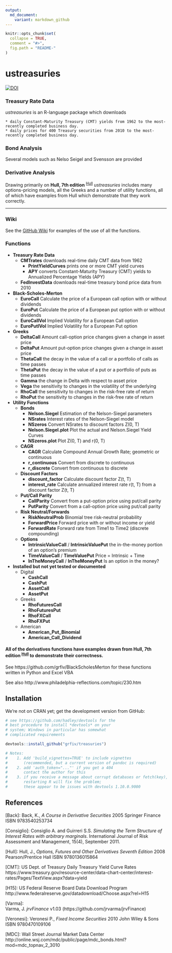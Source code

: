 ```yaml
---
output:
  md_document:
    variant: markdown_github
---
```


```r
knitr::opts_chunk$set(
  collapse = TRUE,
  comment = "#>",
  fig.path = "README-"
)
```
ustreasuries      
===============   

[![DOI](https://zenodo.org/badge/5738/grfiv/ustreasuries.svg)](https://zenodo.org/badge/latestdoi/5738/grfiv/ustreasuries)

### Treasury Rate Data   
*ustreasuries* is an R-language package which downloads 

    * daily Constant-Maturity Treasury (CMT) yields from 1962 to the most-recently completed business day.   
    * daily prices for 400 Treasury securities from 2010 to the most-recently completed business day.   

### Bond Analysis   
Several models such as Nelso Seigel and Svensson are provided   

### Derivative Analysis   
Drawing primarily on **Hull, 7th edition** <sup>[Hull](#Hull)</sup> *ustreasuries* includes many options-pricing models, all the Greeks and a number of utility functions, all of which have examples from Hull which demonstrate that they work correctly.

--------------------------------------------------------------------------------

### Wiki
See the [GitHub Wiki](https://github.com/grfiv/ustreasuries/wiki) for examples of the use of all the functions.

### Functions

* **Treasury Rate Data**
    * **CMTrates** downloads real-time daily CMT data from 1962
        * **PrintYieldCurves** prints one or more CMT yield curves
        * **APY** converts Constant-Maturity Treasury (CMT) yields to Annualized 
        Percentage Yields (APY)
    * **FedInvestData** downloads real-time treasury bond price data from 2010
* **Black-Scholes-Merton**
    * **EuroCall** Calculate the price of a European call option with or without dividends
    * **EuroPut** Calculate the price of a European put option with or without dividends
    * **EuroCallVol** Implied Volatility for a European Call option
    * **EuroPutlVol** Implied Volatility for a European Put option
* **Greeks**
    * **DeltaCall** Amount call-option price changes given a change in asset price
    * **DeltaPut** Amount put-option price changes given a change in asset price
    * **ThetaCall** the decay in the value of a call or a portfolio of calls as time passes
    * **ThetaPut** the decay in the value of a put or a portfolio of puts as time passes
    * **Gamma** the change in Delta with respect to asset price
    * **Vega** the sensitivity to changes in the volatility of the underlying
    * **RhoCall** the sensitivity to changes in the risk-free rate of return
    * **RhoPut** the sensitivity to changes in the risk-free rate of return
* **Utility Functions**
    * **Bonds**   
        * **Nelson.Siegel** Estimation of the Nelson-Siegel parameters
        * **NSrates** Interest rates of the Nelson-Siegel model
        * **NSzeros** Convert NSrates to discount factors Z(0, T)
        * **Nelson.Siegel.plot** Plot the actual and Nelson.Siegel Yield Curves
        * **NSzeros.plot** Plot Z(0, T) and r(0, T)
    * **CAGR**
        * **CAGR** Calculate Compound Annual Growth Rate; geometric or continuous
        * **r_continuous** Convert from discrete to continuous
        * **r_discrete** Convert from continuous to discrete
    * **Discount Factors**
        * **discount_factor** Calculate discount factor Z(t, T)
        * **interest_rate** Calculate annualized interest rate r(t, T) from a discount factor Z(t, T)
    * **Put/Call Parity**
        * **CallParity** Convert from a put-option price using put/call parity
        * **PutParity** Convert from a call-option price using put/call parity
    * **Risk Neutral/Forwards**
        * **RiskNeutralProb** Binomial tree risk-neutral probability
        * **ForwardPrice** Forward price with or without income or yield
        * **ForwardRate** Forward rate from Time1 to Time2 (discrete compounding)
    * **Options**
        * **IntrinsicValueCall** / **IntrinsicValuePut** the in-the-money portion of an option's premium
        * **TimeValueCall** / **TimeValuePut** Price = Intrinsic + Time
        * **InTheMoneyCall** / **InTheMoneyPut** Is an option in the money?
* **Installed but not yet tested or documented**
    * Digital
        * **CashCall**
        * **CashPut**
        * **AssetCall**
        * **AssetPut**
    * Greeks
        * **RhoFuturesCall**
        * **RhoFuturesPut**
        * **RhoFXCall**
        * **RhoFXPut**
    * American
        * **American_Put_Binomial**
        * **American_Call_Dividend**
    
    
    
    
#### All of the derivatives functions have examples drawn from  **Hull, 7th edition** <sup>[Hull](#Hull)</sup> to demonstrate their correctness.
    
See https://github.com/grfiv/BlackScholesMerton for these functions written in Python and Excel VBA   

See also http://www.philadelphia-reflections.com/topic/230.htm

## Installation

We're not on CRAN yet; get the development version from GitHub:

```R
# see https://github.com/hadley/devtools for the
# best procedure to install *devtools* on your
# system; Windows in particular has somewhat
# complicated requirements

devtools::install_github("grfiv/treasuries")

# Notes: 
#    1. Add 'build_vignettes=TRUE' to include vignettes 
#       (recommended, but a current version of pandoc is required)
#    2. add 'auth_token="..."' if you get a 404
#       contact the author for this
#    3. if you receive a message about corrupt databases or fetch(key), 
#       restarting R will fix the problem;
#       these appear to be issues with devtools 1.10.0.9000
```

## References

<a name="Back">[Back]</a>:
Back, K., *A Course in Derivative Securities* 2005 Springer Finance ISBN 9783540253734 

<a name="Consiglio">[Consiglio]</a>:
Consiglio A. and Guirreri S.S. *Simulating the Term Structure of Interest Rates with
  arbitrary marginals*. International Journal of Risk Assessment and Management, 15(4),
  September 2011.

<a name="Hull">[Hull]</a>:
Hull, J., *Options, Futures and Other Derivatives Seventh Edition* 2008 Pearson/Prentice Hall ISBN 9780136015864   

<a name="CMT">[CMT]</a>:
US Dept. of Treasury Daily Treasury Yield Curve Rates   
https://www.treasury.gov/resource-center/data-chart-center/interest-rates/Pages/TextView.aspx?data=yield   

<a name="H15">[H15]</a>:
US Federal Reserve Board Data Download Program   
http://www.federalreserve.gov/datadownload/Choose.aspx?rel=H15   

<a name="Varma">[Varma]</a>:   
Varma, J. *jrvFinance* v1.03 (https://github.com/jrvarma/jrvFinance)

<a name="Veronesi">[Veronesi]</a>:
Veronesi P., *Fixed Income Securities* 2010 John Wiley & Sons ISBN 9780470109106

<a name="MDC">[MDC]</a>:
Wall Street Journal Market Data Center   
http://online.wsj.com/mdc/public/page/mdc_bonds.html?mod=mdc_topnav_2_3010





